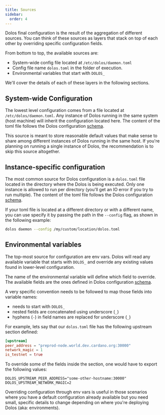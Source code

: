 ```yaml
---
title: Sources
sidebar:
  order: 4
---
```



Dolos final configuration is the result of the aggregation of different sources. You can think of these sources as layers that stack on top of each other by overriding specific configuration fields.

From bottom to top, the available sources are:

- System-wide config file located at `/etc/dolos/daemon.toml`
- Config file name `dolos.toml` in the folder of execution.
- Environmental variables that start with `DOLOS_`

We'll cover the details of each of these layers in the following sections.

## System-wide Configuration

The lowest level configuration comes from a file located at `/etc/dolos/daemon.toml`. Any instance of Dolos running in the same system (host machine) will inherit the configuration located here. The content of the toml file follows the Dolos configuration [schema](./schema).

<Aside type="note">
This source is meant to store reasonable default values that make sense to share among different instances of Dolos running in the same host. If you're planning on running a single instance of Dolos, the recommendation is to skip this source altogether.
</Aside>

## Instance-specific configuration

The most common source for Dolos configuration is a `dolos.toml` file located in the directory where the Dolos is being executed. Only one instance is allowed to run per directory (you'll get an IO error if you try to run multiple). The content of the toml file follows the Dolos configuration [schema](./schema).

If your toml file is located at a different directory or with a different name, you can use specify it by passing the path in the `--config` flag, as shown in the following example:

```sh
dolos daemon --config /my/custom/location/dolos.toml
```

## Environmental variables

The top-most source for configuration are env vars. Dolos will read any available variable that starts with `DOLOS_` and override any existing values found in lower-level configuration.

The name of the environmental variable will define which field to override. The available fields are the ones defined in Dolos configuration [schema](./schema).

A very specific convention needs to be followed to map those fields into variable names:

- needs to start with `DOLOS_`
- nested fields are concatenated using underscore (`_`)
- hyphens (`-`) in field names are replaced for underscore (`_`)

For example, lets say that our `dolos.toml` file has the following upstream section defined:

```toml
[upstream]
peer_address = "preprod-node.world.dev.cardano.org:30000"
network_magic = 1
is_testnet = true
```

To override some of the fields inside the section, one would have to export the following values:

```
DOLOS_UPSTREAM_PEER_ADDRESS="some-other-hostname:30000"
DOLOS_UPSTREAM_NETWORK_MAGIC=2
```

<Aside type="note">
Overriding configuration through env vars is useful in those scenarios where you have a default configuration already available but you need small, specific details to change depending on where you're deploying Dolos (aka: environments).
</Aside>

